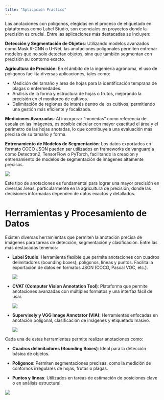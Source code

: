 ```yaml
---
title: "Aplicación Practico"
---
```


Las anotaciones con polígonos, elegidas en el proceso de etiquetado en plataformas como Label Studio, son esenciales en proyectos donde la precisión es crucial. Entre las aplicaciones más destacadas se incluyen:

**Detección y Segmentación de Objetos**: Utilizando modelos avanzados como Mask R-CNN o U-Net, las anotaciones poligonales permiten entrenar modelos que no solo detectan objetos, sino que también segmentan con precisión su contorno exacto.

**Agricultura de Precisión**: En el ámbito de la ingeniería agrónoma, el uso de polígonos facilita diversas aplicaciones, tales como:

-   Medición del tamaño y área de hojas para la identificación temprana de plagas o enfermedades.
-   Análisis de la forma y estructura de hojas o frutos, mejorando la precisión en el monitoreo de cultivos.
-   Delimitación de regiones de interés dentro de los cultivos, permitiendo una gestión más eficiente y focalizada.

**Mediciones Avanzadas**: Al incorporar "monedas" como referencia de escala en las imágenes, es posible calcular con mayor exactitud el área y el perímetro de las hojas anotadas, lo que contribuye a una evaluación más precisa de su tamaño y forma.

**Entrenamiento de Modelos de Segmentación**: Los datos exportados en formato COCO JSON pueden ser utilizados en frameworks de vanguardia como Detectron2, TensorFlow o PyTorch, facilitando la creación y entrenamiento de modelos de segmentación de imágenes altamente precisos.

![](images/clipboard-3129471481.png){fig-align="center"}

Este tipo de anotaciones es fundamental para lograr una mayor precisión en diversas áreas, particularmente en la agricultura de precisión, donde las decisiones informadas dependen de datos exactos y detallados.

# Herramientas y Procesamiento de Datos 

Existen diversas herramientas que permiten la anotación precisa de imágenes para tareas de detección, segmentación y clasificación. Entre las más destacadas tenemos:

-   **Label Studio**: Herramienta flexible que permite anotaciones con cuadros delimitadores (bounding boxes), polígonos, líneas y puntos. Facilita la exportación de datos en formatos JSON (COCO, Pascal VOC, etc.).

    ![](images/clipboard-461655019.png)

-   **CVAT (Computer Vision Annotation Tool)**: Plataforma que permite anotaciones avanzadas con múltiples formatos y una interfaz fácil de usar.

    ![](images/clipboard-2850168237.png)

-   **Supervisely y VGG Image Annotator (VIA)**: Herramientas enfocadas en anotación poligonal, clasificación de imágenes y etiquetado masivo.

    ![](images/clipboard-1689912635.png)

Cada una de estas herramientas permite realizar anotaciones como:

-   **Cuadros delimitadores (Bounding Boxes)**: Ideal para la detección básica de objetos.

-   **Polígonos**: Permiten segmentaciones precisas, como la medición de contornos irregulares de hojas, frutas o plagas.

-   **Puntos y líneas**: Utilizados en tareas de estimación de posiciones clave o en análisis estructural.

![](images/clipboard-3076235058.png)
